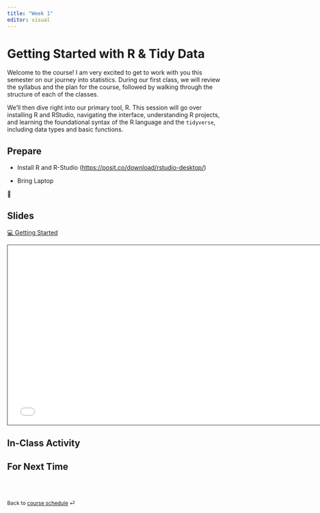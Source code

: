 ```yaml
---
title: "Week 1"
editor: visual
---
```


# Getting Started with R & Tidy Data

Welcome to the course! I am very excited to get to work with you this semester on our journey into statistics. During our first class, we will review the syllabus and the plan for the course, followed by walking through the structure of each of the classes.

We’ll then dive right into our primary tool, R. This session will go over installing R and RStudio, navigating the interface, understanding R projects, and learning the foundational syntax of the R language and the `tidyverse`, including data types and basic functions.

## Prepare

-   Install R and R-Studio (<https://posit.co/download/rstudio-desktop/>)

-   Bring Laptop

📖

## Slides

[💻 Getting Started](../slides/lec-1.html){target="_blank"}

```{=html}
<iframe class="slide-deck" src="../slides/lec-1.html" height="420" width="747" style="border: 1px solid #2e3846;"></iframe>
```

## In-Class Activity

## For Next Time

<br><br>

::: {style="font-size: 0.875em;"}
Back to [course schedule](/ "Course schedule") ⏎
:::
